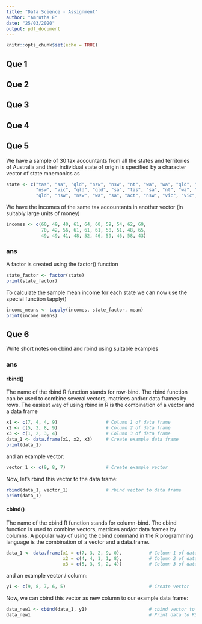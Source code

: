 ```yaml
---
title: "Data Science - Assignment"
author: "Amrutha E"
date: "25/03/2020"
output: pdf_document
---
```


```r
knitr::opts_chunk$set(echo = TRUE)
```


## Que 1

## Que 2

## Que 3

## Que 4

## Que 5
We have a sample of 30 tax accountants from all the states and territories of Australia and their individual state of origin is specified by a character vector of state mnemonics as   
```r
state <- c("tas", "sa", "qld", "nsw", "nsw", "nt", "wa", "wa", "qld", "vic", 
           "nsw", "vic", "qld", "qld", "sa", "tas", "sa", "nt", "wa", "vic", 
           "qld", "nsw", "nsw", "wa", "sa", "act", "nsw", "vic", "vic", "act")
```
We have the incomes of the same tax accountants in another vector (in suitably large units of money)
```r
incomes <- c(60, 49, 40, 61, 64, 60, 59, 54, 62, 69, 
             70, 42, 56, 61, 61, 61, 58, 51, 48, 65, 
             49, 49, 41, 48, 52, 46, 59, 46, 58, 43)
```
### ans
A factor is created using the factor() function
```r
state_factor <- factor(state)
print(state_factor)
```
To  calculate  the  sample  mean  income  for  each  state  we  can  now  use  the  special function tapply()
```r
income_means <- tapply(incomes, state_factor, mean)
print(income_means)
```


## Que 6
Write short notes on cbind and rbind using suitable examples

### ans

#### rbind()
The name of the rbind R function stands for row-bind. The rbind function can be used to combine several vectors, matrices and/or data frames by rows.
The easiest way of using rbind in R is the combination of a vector and a data frame
```r
x1 <- c(7, 4, 4, 9)                  # Column 1 of data frame
x2 <- c(5, 2, 8, 9)                  # Column 2 of data frame
x3 <- c(1, 2, 3, 4)                  # Column 3 of data frame
data_1 <- data.frame(x1, x2, x3)     # Create example data frame
print(data_1)
```
and an example vector:
```r
vector_1 <- c(9, 8, 7)               # Create example vector
```
Now, let’s rbind this vector to the data frame:
```r
rbind(data_1, vector_1)              # rbind vector to data frame
print(data_1)
```

#### cbind()
The name of the cbind R function stands for column-bind. The cbind function is used to combine vectors, matrices and/or data frames by columns.
A popular way of using the cbind command in the R programming language is the combination of a vector and a data.frame. 
```r
data_1 <- data.frame(x1 = c(7, 3, 2, 9, 0),          # Column 1 of data frame
                     x2 = c(4, 4, 1, 1, 8),          # Column 2 of data frame
                     x3 = c(5, 3, 9, 2, 4))          # Column 3 of data frame
```
and an example vector / column:
```r
y1 <- c(9, 8, 7, 6, 5)                               # Create vector
```
Now, we can cbind this vector as new column to our example data frame:
```r
data_new1 <- cbind(data_1, y1)                       # cbind vector to data frame
data_new1                                            # Print data to RStudio console
```

